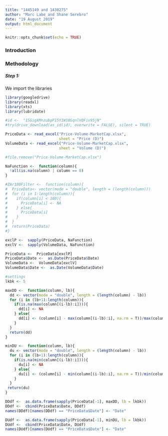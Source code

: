 ```yaml
---
title: "1445149 and 1430275"
author: "Marc Labe and Shane Serebro"
date: "19 August 2019"
output: html_document
---
```


```r
knitr::opts_chunk$set(echo = TRUE)
```

<h3> Introduction </h3>




<h3> Methodology </h3>

<h5> Step 1: </h5>

We import the libraries

```r
library(googledrive)
library(readxl)
library(xts)
library(lubridate)
```


```r
#id <-  "1SGigXMnzubpP15Y1W18GqnlVQFiv95jN"
#try(drive_download(as_id(id), overwrite = FALSE), silent = TRUE)

PriceData <- read_excel("Price-Volume-MarketCap.xlsx", 
                        sheet = "Price (D)") 
VolumeData <- read_excel("Price-Volume-MarketCap.xlsx", 
                        sheet = "Volume (D)") 

#file.remove("Price-Volume-MarketCap.xlsx")

```

```r
NaFunction <-  function(column){
  !all(is.na(column) | column == 0)
}

#ZAr100Filter <-  function(column){
#  PriceData<- vector(mode = "double", length = (length(column)))
#  for (i in 1:length(column)){
#    if(column[i] < 100){
#      PriceData[i] <- NA
#    } else{
#      PriceData[i]
#    }
#  }
#  return(PriceData)
#}


```

```r
exclP <-  sapply(PriceData, NaFunction)
exclV <-  sapply(VolumeData, NaFunction)

PriceData <-  PriceData[exclP]
PriceData$Date <-  as.Date(PriceData$Date)
VolumeData <-  VolumeData[exclV]
VolumeData$Date <-  as.Date(VolumeData$Date)
```


```r

#settings
lkbk <- 5

maxDD <-  function(column, lb){
  dd <- vector(mode = "double", length = (length(column) - lb))
  for (i in (lb+1):length(column)){
    if(is.na(max(column[(i-lb):i]))){
      dd[i] <- NA
    } else{
      dd[i] <- (column[i] - max(column[(i-lb):i], na.rm = T))/max(column[(i-lb):i], na.rm = T)
    }
  }
  return(dd)
}

minDU <-  function(column, lb){
  du <- vector(mode = "double", length = (length(column) - lb))
  for (i in (lb+1):length(column)){
    if(is.na(min(column[(i-lb):i]))){
      du[i] <- NA
    } else{
      du[i] <- (column[i] - min(column[(i-lb):i], na.rm = T))/min(column[(i-lb):i], na.rm = T)
    }
  }
 return(du)
}

DDdf <-  as.data.frame(sapply(PriceData[-1], maxDD, lb = lkbk))
DDdf <-  cbind(PriceData$Date, DDdf)
names(DDdf)[names(DDdf) == "PriceData$Date"] <- "Date"

DUdf <-  as.data.frame(sapply(PriceData[-1], minDU, lb = lkbk))
DUdf <-  cbind(PriceData$Date, DUdf)
names(DUdf)[names(DUdf) == "PriceData$Date"] <- "Date"


```


